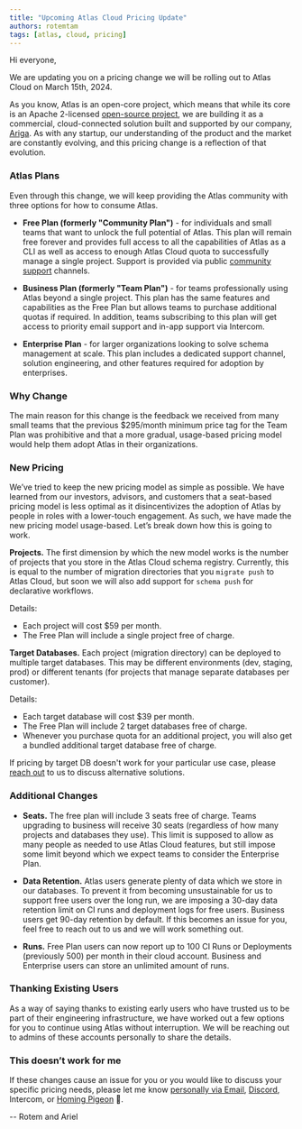 ```yaml
---
title: "Upcoming Atlas Cloud Pricing Update"
authors: rotemtam
tags: [atlas, cloud, pricing]
---
```


Hi everyone,

We are updating you on a pricing change we will be rolling out to Atlas Cloud on March 15th, 2024.

As you know, Atlas is an open-core project, which means that while its core is an Apache 2-licensed
[open-source project](https://github.com/ariga/atlas), we are building it as a commercial,
cloud-connected solution built and supported by our company, [Ariga](https://ariga.io).  As with
any startup, our understanding of the product and the market are constantly evolving, and this pricing
change is a reflection of that evolution.

### Atlas Plans

Even through this change, we will keep providing the Atlas community with three options for how to consume Atlas.

* **Free Plan (formerly "Community Plan")** - for individuals and small teams that want to unlock
  the full potential of Atlas. This plan will remain free forever and provides full access
  to all the capabilities of Atlas as a CLI as well as access to enough Atlas Cloud quota to
  successfully manage a single project. Support is provided via public [community support](https://atlasgo.io/support)
  channels.

* **Business Plan (formerly "Team Plan")** - for teams professionally using Atlas beyond a single project. This plan has the
  same features and capabilities as the Free Plan but allows teams to purchase additional quotas if required.
  In addition, teams subscribing to this plan will get access to priority email support and in-app support via Intercom.

* **Enterprise Plan** - for larger organizations looking to solve schema management at scale. This plan includes
  a dedicated support channel, solution engineering, and other features required for adoption by enterprises.

### Why Change

The main reason for this change is the feedback we received from many small teams that the previous $295/month
minimum price tag for the Team Plan was prohibitive and that a more gradual, usage-based pricing model would
help them adopt Atlas in their organizations.

### New Pricing

We’ve tried to keep the new pricing model as simple as possible. We have learned from our investors, advisors, and
customers that a seat-based pricing model is less optimal as it disincentivizes the adoption of Atlas by people
in roles with a lower-touch engagement. As such, we have made the new pricing model usage-based. Let’s break
down how this is going to work.

**Projects.** The first dimension by which the new model works is the number of projects that you store in the
Atlas Cloud schema registry. Currently, this is equal to the number of migration directories that you `migrate push`
to Atlas Cloud, but soon we will also add support for `schema push` for declarative workflows.

Details:
* Each project will cost $59 per month.
* The Free Plan will include a single project free of charge.

**Target Databases.** Each project (migration directory) can be deployed to multiple target databases.
This may be different environments (dev, staging, prod) or different tenants (for projects that manage
separate databases per customer).

Details:
* Each target database will cost $39 per month.
* The Free Plan will include 2 target databases free of charge.
* Whenever you purchase quota for an additional project, you will also get a bundled additional target
  database free of charge.

If pricing by target DB doesn't work for your particular use case, please [reach out](mailto:hello@ariga.io) to
us to discuss alternative solutions.

### Additional Changes

* **Seats.** The free plan will include 3 seats free of charge. Teams upgrading to business will receive 30 seats
  (regardless of how many projects and databases they use). This limit is supposed to allow as many people as needed
  to use Atlas Cloud features, but still impose some limit beyond which we expect teams to consider the Enterprise Plan.

* **Data Retention.** Atlas users generate plenty of data which we store in our databases. To prevent it from
  becoming unsustainable for us to support free users over the long run, we are imposing a 30-day data retention
  limit on CI runs and deployment logs for free users. Business users get 90-day retention by default. If this
  becomes an issue for you, feel free to reach out to us and we will work something out.

* **Runs.** Free Plan users can now report up to 100 CI Runs or Deployments (previously 500) per month in their
  cloud account. Business and Enterprise users can store an unlimited amount of runs.

### Thanking Existing Users

As a way of saying thanks to existing early users who have trusted us to be part of their engineering infrastructure,
we have worked out a few options for you to continue using Atlas without interruption. We will be reaching out to
admins of these accounts personally to share the details.

### This doesn’t work for me

If these changes cause an issue for you or you would like to discuss your specific pricing needs, please let me know
[personally via Email](mailto:rotem@ariga.io), [Discord](https://discord.gg/zZ6sWVg6NT), Intercom,
or [Homing Pigeon](https://www.pigeongram.com/) 🙂.

-- Rotem and Ariel
